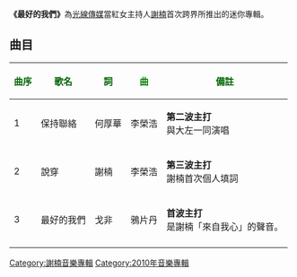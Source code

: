 {{otheruses|最好的我们}}
{{Infobox Album 
| Name		= 最好的我們
| Type		= [[迷你專輯|迷你專輯]]
| Artist	= 謝楠
| Cover		= 最好的我們 2010.jpg
| Released  	= 2010年11月24日
| Length        = 
| Genre		= [[華語流行音樂|華語流行音樂]] 
| Label		= [[光線傳媒|光線傳媒]]
| Producer	= 
| Reviews       = 
| Last album	= 
| This album	= 《最好的我們》EP(2010)
| Next album	= 
}}

'''《最好的我們》'''為[[光線傳媒|光線傳媒]]當紅女主持人[[謝楠|謝楠]]首次跨界所推出的迷你專輯。

==曲目==
{| class="wikitable"
|-
! <font color=darkgreen>曲序</font> !! <font color=darkgreen>歌名</font> !! <font color=darkgreen>詞</font> !! <font color=green>曲</font> !! <font color=darkgreen>備註</font>
|-
|1||保持聯絡||何厚華||李榮浩||'''第二波主打'''<br/>與大左一同演唱
|-
|2||說穿||謝楠||李榮浩||'''第三波主打'''<br/>謝楠首次個人填詞
|-
|3||最好的我們||戈非||鴉片丹||'''首波主打'''<br/>是謝楠「來自我心」的聲音。
|-
|}

{{Album-stub}}
[[Category:謝楠音樂專輯|Category:謝楠音樂專輯]]
[[Category:2010年音樂專輯|Category:2010年音樂專輯]]